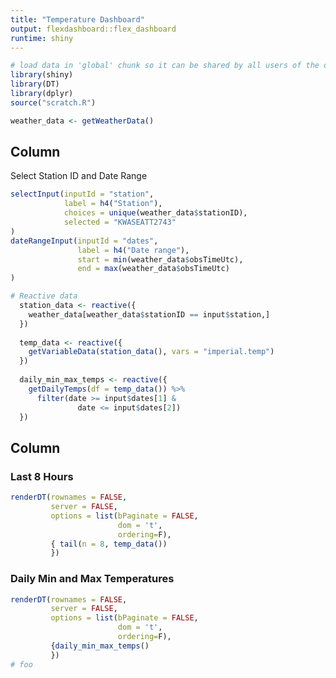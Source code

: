 ```yaml
---
title: "Temperature Dashboard"
output: flexdashboard::flex_dashboard
runtime: shiny
---
```


```r
# load data in 'global' chunk so it can be shared by all users of the dashboard
library(shiny)
library(DT)
library(dplyr)
source("scratch.R")

weather_data <- getWeatherData()
```

Column {.sidebar}
-----------------------------------------------------------------------

Select Station ID and Date Range

```r
selectInput(inputId = "station",
            label = h4("Station"),
            choices = unique(weather_data$stationID),
            selected = "KWASEATT2743"
)
dateRangeInput(inputId = "dates", 
               label = h4("Date range"),
               start = min(weather_data$obsTimeUtc),
               end = max(weather_data$obsTimeUtc)
)

# Reactive data
  station_data <- reactive({
    weather_data[weather_data$stationID == input$station,]
  })
  
  temp_data <- reactive({
    getVariableData(station_data(), vars = "imperial.temp")
  })
  
  daily_min_max_temps <- reactive({
    getDailyTemps(df = temp_data()) %>% 
      filter(date >= input$dates[1] & 
               date <= input$dates[2])
  })
```

Column
-----------------------------------------------------------------------

### Last 8 Hours

```r
  
renderDT(rownames = FALSE,
         server = FALSE,
         options = list(bPaginate = FALSE, 
                        dom = 't',
                        ordering=F), 
         { tail(n = 8, temp_data())
         })
```

### Daily Min and Max Temperatures

```r
  
renderDT(rownames = FALSE,
         server = FALSE,
         options = list(bPaginate = FALSE, 
                        dom = 't',
                        ordering=F), 
         {daily_min_max_temps()
         })
# foo
```

